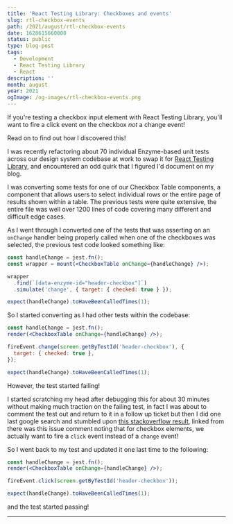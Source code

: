 ```yaml
---
title: 'React Testing Library: Checkboxes and events'
slug: rtl-checkbox-events
path: /2021/august/rtl-checkbox-events
date: 1628615660000
status: public
type: blog-post
tags:
  - Development
  - React Testing Library
  - React
description: ''
month: august
year: 2021
ogImage: /og-images/rtl-checkbox-events.png
---
```




<TLDR>

If you're testing a checkbox input element with React Testing Library, you'll
want to fire a click event on the checkbox _not_ a change event!

Read on to find out how I discovered this!

</TLDR>

I was recently refactoring about 70 individual Enzyme-based unit tests across
our design system codebase at work to swap it for
[React Testing Library](https://testing-library.com/docs/react-testing-library/intro/),
and encountered an odd quirk that I figured I'd document on my blog.

I was converting some tests for one of our Checkbox Table components, a
component that allows users to select individual rows or the entire page of
results shown within a table. The previous tests were quite extensive, the
entire file was well over 1200 lines of code covering many different and
difficult edge cases.

As I went through I converted one of the tests that was asserting on an
`onChange` handler being properly called when one of the checkboxes was
selected, the previous test code looked something like:

```jsx
const handleChange = jest.fn();
const wrapper = mount(<CheckboxTable onChange={handleChange} />);

wrapper
  .find(`[data-enzyme-id="header-checkbox"]`)
  .simulate('change', { target: { checked: true } });

expect(handleChange).toHaveBeenCalledTimes(1);
```

So I started converting as I had other tests within the codebase:

```jsx
const handleChange = jest.fn();
render(<CheckboxTable onChange={handleChange} />);

fireEvent.change(screen.getByTestId('header-checkbox'), {
  target: { checked: true },
});

expect(handleChange).toHaveBeenCalledTimes(1);
```

However, the test started failing!

I started scratching my head after debugging this for about 30 minutes without
making much traction on the failing test, in fact I was about to comment the
test out and return to it in a follow up ticket but then I did one last google
search and stumbled upon
[this stackoverflow result](https://stackoverflow.com/questions/63006476/fireevent-change-does-not-toggle-checkbox),
linked from there was this issue comment noting that for checkbox elements, we
actually want to fire a `click` event instead of a `change` event!

So I went back to my test and updated it one last time to the following:

```jsx
const handleChange = jest.fn();
render(<CheckboxTable onChange={handleChange} />);

fireEvent.click(screen.getByTestId('header-checkbox'));

expect(handleChange).toHaveBeenCalledTimes(1);
```

and the test started passing!

<Spacer />

---

<Spacer />

